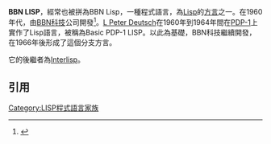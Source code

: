 '''BBN LISP'''，經常也被拼為BBN Lisp，一種程式語言，為[[Lisp|Lisp]]的[[方言|方言]]之一。在1960年代，由[[BBN科技|BBN科技]]公司開發<ref name="BBN-LISP">{{cite web | url=http://www.softwarepreservation.org/projects/LISP/interlisp_family/#BBN_LISP_ | title=BBN-LISP | publisher=Software Preservation Group | work=Interlisp family | access-date=17 March 2016 | archive-date=2019-05-19 | archive-url=https://web.archive.org/web/20190519101435/http://www.softwarepreservation.org/projects/LISP/interlisp_family#BBN_LISP_ }}</ref>。[[L_Peter_Deutsch|L Peter Deutsch]]在1960年到1964年間在[[PDP-1|PDP-1]]上實作了Lisp語言，被稱為Basic PDP-1 LISP。以此為基礎，BBN科技繼續開發，在1966年後形成了這個分支方言。

它的後繼者為[[Interlisp|Interlisp]]。
==引用==
{{reflist}}

{{Compu-lang-stub}}
{{Lisp programming language}}
[[Category:LISP程式語言家族|Category:LISP程式語言家族]]